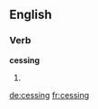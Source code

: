 ==English==

===Verb===
'''cessing'''

# {{present participle of|cess}}

[[de:cessing]]
[[fr:cessing]]